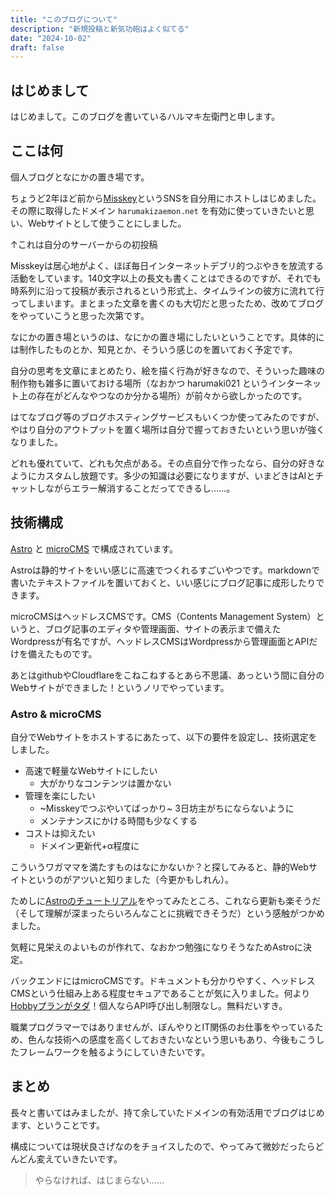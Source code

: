 ```yaml
---
title: "このブログについて"
description: "新規投稿と新気功砲はよく似てる"
date: "2024-10-02"
draft: false
---
```


## はじめまして
はじめまして。このブログを書いているハルマキ左衛門と申します。

## ここは何
個人ブログとなにかの置き場です。

ちょうど2年ほど前から[Misskey](https://misskey-hub.net/ja/)というSNSを自分用にホストしはじめました。
その際に取得したドメイン `harumakizaemon.net` を有効に使っていきたいと思い、Webサイトとして使うことにしました。


<RelativeComponent />

↑これは自分のサーバーからの初投稿

Misskeyは居心地がよく、ほぼ毎日インターネットデブリ的つぶやきを放流する活動をしています。140文字以上の長文も書くことはできるのですが、それでも時系列に沿って投稿が表示されるという形式上、タイムラインの彼方に流れて行ってしまいます。まとまった文章を書くのも大切だと思ったため、改めてブログをやっていこうと思った次第です。

なにかの置き場というのは、なにかの置き場にしたいということです。具体的には制作したものとか、知見とか、そういう感じのを置いておく予定です。

自分の思考を文章にまとめたり、絵を描く行為が好きなので、そういった趣味の制作物も雑多に置いておける場所（なおかつ harumaki021 というインターネット上の存在がどんなやつなのか分かる場所）が前々から欲しかったのです。

はてなブログ等のブログホスティングサービスもいくつか使ってみたのですが、やはり自分のアウトプットを置く場所は自分で握っておきたいという思いが強くなりました。

どれも優れていて、どれも欠点がある。その点自分で作ったなら、自分の好きなようにカスタムし放題です。多少の知識は必要になりますが、いまどきはAIとチャットしながらエラー解消することだってできるし……。

## 技術構成
[Astro](https://astro.build/) と [microCMS]() で構成されています。

Astroは静的サイトをいい感じに高速でつくれるすごいやつです。markdownで書いたテキストファイルを置いておくと、いい感じにブログ記事に成形したりできます。

microCMSはヘッドレスCMSです。CMS（Contents Management System）というと、ブログ記事のエディタや管理画面、サイトの表示まで備えたWordpressが有名ですが、ヘッドレスCMSはWordpressから管理画面とAPIだけを備えたものです。

あとはgithubやCloudflareをこねこねするとあら不思議、あっという間に自分のWebサイトができました！というノリでやっています。

### Astro & microCMS

自分でWebサイトをホストするにあたって、以下の要件を設定し、技術選定をしました。

  - 高速で軽量なWebサイトにしたい
    - 大がかりなコンテンツは置かない
  - 管理を楽にしたい
    - ~Misskeyでつぶやいてばっかり~ 3日坊主がちにならないように
    - メンテナンスにかける時間も少なくする
  - コストは抑えたい
    - ドメイン更新代+α程度に

こういうワガママを満たすものはなにかないか？と探してみると、静的Webサイトというのがアツいと知りました（今更かもしれん）。

ためしに[Astroのチュートリアル](https://docs.astro.build/ja/tutorial/0-introduction/)をやってみたところ、これなら更新も楽そうだ（そして理解が深まったらいろんなことに挑戦できそうだ）という感触がつかめました。

気軽に見栄えのよいものが作れて、なおかつ勉強になりそうなためAstroに決定。

バックエンドにはmicroCMSです。ドキュメントも分かりやすく、ヘッドレスCMSという仕組み上ある程度セキュアであることが気に入りました。何より[Hobbyプランがタダ](https://microcms.io/pricing)！個人ならAPI呼び出し制限なし。無料だいすき。

職業プログラマーではありませんが、ぼんやりとIT関係のお仕事をやっているため、色んな技術への感度を高くしておきたいなという思いもあり、今後もこうしたフレームワークを触るようにしていきたいです。

## まとめ
長々と書いてはみましたが、持て余していたドメインの有効活用でブログはじめます、ということです。

構成については現状良さげなのをチョイスしたので、やってみて微妙だったらどんどん変えていきたいです。

> やらなければ、はじまらない……